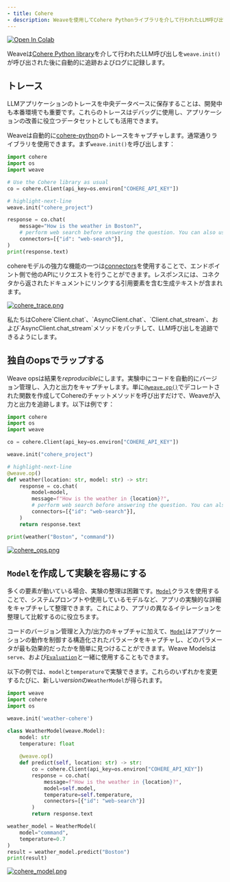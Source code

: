 ```yaml
---
- title: Cohere
- description: Weaveを使用してCohere Pythonライブラリを介して行われたLLM呼び出しを自動的に追跡およびログに記録する
---
```


<a target="_blank" href="https://colab.research.google.com/github/wandb/examples/blob/master/weave/docs/quickstart_cohere.ipynb">
  <img src="https://colab.research.google.com/assets/colab-badge.svg" alt="Open In Colab" />
</a>

Weaveは[Cohere Python library](https://github.com/cohere-ai/cohere-python)を介して行われたLLM呼び出しを`weave.init()`が呼び出された後に自動的に追跡およびログに記録します。

## トレース

LLMアプリケーションのトレースを中央データベースに保存することは、開発中も本番環境でも重要です。これらのトレースはデバッグに使用し、アプリケーションの改善に役立つデータセットとしても活用できます。

Weaveは自動的に[cohere-python](https://github.com/cohere-ai/cohere-python)のトレースをキャプチャします。通常通りライブラリを使用できます。まず`weave.init()`を呼び出します：

```python
import cohere
import os
import weave

# Use the Cohere library as usual
co = cohere.Client(api_key=os.environ["COHERE_API_KEY"])

# highlight-next-line
weave.init("cohere_project")

response = co.chat(
    message="How is the weather in Boston?",
    # perform web search before answering the question. You can also use your own custom connector.
    connectors=[{"id": "web-search"}],
)
print(response.text)
```

cohereモデルの強力な機能の一つは[connectors](https://docs.cohere.com/docs/overview-rag-connectors#using-connectors-to-create-grounded-generations)を使用することで、エンドポイント側で他のAPIにリクエストを行うことができます。レスポンスには、コネクタから返されたドキュメントにリンクする引用要素を含む生成テキストが含まれます。

[![cohere\_trace.png](imgs/cohere_trace.png)](https://wandb.ai/capecape/cohere_dev/weave/calls)

<Note>
  私たちはCohere`Client.chat`、`AsyncClient.chat`、`Client.chat_stream`、および`AsyncClient.chat_stream`メソッドをパッチして、LLM呼び出しを追跡できるようにします。
</Note>

## 独自のopsでラップする

Weave opsは結果を*reproducible*にします。実験中にコードを自動的にバージョン管理し、入力と出力をキャプチャします。単に[`@weave.op()`](/ja/guides/tracking/ops)でデコレートされた関数を作成してCohereのチャットメソッドを呼び出すだけで、Weaveが入力と出力を追跡します。以下は例です：

```python
import cohere
import os
import weave

co = cohere.Client(api_key=os.environ["COHERE_API_KEY"])

weave.init("cohere_project")

# highlight-next-line
@weave.op()
def weather(location: str, model: str) -> str:
    response = co.chat(
        model=model,
        message=f"How is the weather in {location}?",
        # perform web search before answering the question. You can also use your own custom connector.
        connectors=[{"id": "web-search"}],
    )
    return response.text

print(weather("Boston", "command"))
```

[![cohere\_ops.png](imgs/cohere_ops.png)](https://wandb.ai/capecape/cohere_dev/weave/calls)

## `Model`を作成して実験を容易にする

多くの要素が動いている場合、実験の整理は困難です。[`Model`](/ja/guides/core-types/models)クラスを使用することで、システムプロンプトや使用しているモデルなど、アプリの実験的な詳細をキャプチャして整理できます。これにより、アプリの異なるイテレーションを整理して比較するのに役立ちます。

コードのバージョン管理と入力/出力のキャプチャに加えて、[`Model`](/ja/guides/core-types/models)はアプリケーションの動作を制御する構造化されたパラメータをキャプチャし、どのパラメータが最も効果的だったかを簡単に見つけることができます。Weave Modelsは`serve`、および[`Evaluation`](/ja/guides/core-types/evaluations)と一緒に使用することもできます。

以下の例では、`model`と`temperature`で実験できます。これらのいずれかを変更するたびに、新しい*version*の`WeatherModel`が得られます。

```python
import weave
import cohere
import os

weave.init('weather-cohere')

class WeatherModel(weave.Model):
    model: str
    temperature: float
  
    @weave.op()
    def predict(self, location: str) -> str:
        co = cohere.Client(api_key=os.environ["COHERE_API_KEY"])
        response = co.chat(
            message=f"How is the weather in {location}?",
            model=self.model,
            temperature=self.temperature,
            connectors=[{"id": "web-search"}]
        )
        return response.text

weather_model = WeatherModel(
    model="command",
    temperature=0.7
)
result = weather_model.predict("Boston")
print(result)
```

[![cohere\_model.png](imgs/cohere_model.png)](https://wandb.ai/capecape/cohere_dev/weave/models)
